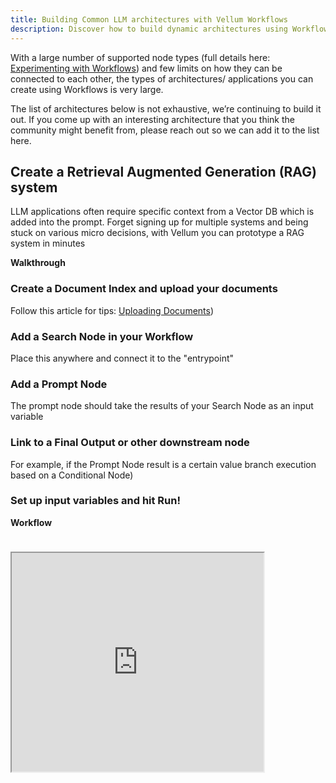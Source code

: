 ```yaml
---
title: Building Common LLM architectures with Vellum Workflows
description: Discover how to build dynamic architectures using Workflows, from RAG systems to message routing and looping
---
```


With a large number of supported node types (full details here: [Experimenting with Workflows](/help-center/workflows/experimentation)) and few limits on how they can be connected to each other, the types of architectures/ applications you can create using Workflows is very large.

The list of architectures below is not exhaustive, we’re continuing to build it out. If you come up with an interesting architecture that you think the community might benefit from, please reach out so we can add it to the list here.

## Create a Retrieval Augmented Generation (RAG) system

LLM applications often require specific context from a Vector DB which is added into the prompt. Forget signing up for multiple systems and being stuck on various micro decisions, with Vellum you can prototype a RAG system in minutes

**Walkthrough**

<Steps>

### Create a Document Index and upload your documents
Follow this article for tips: [Uploading Documents](/help-center/documents/uploading-documents))

### Add a Search Node in your Workflow

Place this anywhere and connect it to the "entrypoint"

### Add a Prompt Node 

The prompt node should take the results of your Search Node as an input variable

### Link to a Final Output or other downstream node
For example, if the Prompt Node result is a certain value branch execution based on a Conditional Node)

### Set up input variables and hit Run!

</Steps>

**Workflow**

<iframe
  src="https://app.vellum.ai/public/workflow-deployments/090744e8-3ec0-4047-ba98-c1445068397f"
  width="80%"
  height="350px"
  style="margin: 24px auto;"
  experimental_enableRequestFullscreen={true}
/>

## Route messages to a Human

If you’re building an agent that answers questions coming from users (e.g., a support chatbot), you may want to set up rules such that anytime the incoming message from a user is sensitive (e.g., the user is angry or in a dangerous situation) then the LLM automatically escalates it to a human. With Workflows you’d be able to build that out real quick.

**Walkthrough**

<Steps>

### Add a classification prompt
Use a Prompt Node to filter out incoming messages

### Add a downstream prompt 
Use another prompt node for the LLM to respond to messages that don’t need to be escalated

### Add and connect two Final Output Nodes
Connect the classification prompt outputs to two separate Final Output Nodes

### Set up variables and hit Run!

</Steps>

**Workflow**

<iframe
  src="https://app.vellum.ai/public/workflow-deployments/d213be0a-65f0-407b-bafc-76077bfa3692"
  width="80%"
  height="350px"
  style="margin: 24px auto;"
  experimental_enableRequestFullscreen={true}
/>

## Retrying a Prompt Node in case of non-deterministic failure

Prompt nodes support two selectable outputs - one from the model in case of a valid output and one in case of a non deterministic error. Model hosts fail for all sorts of reasons that include timeouts, rate limits, or server overload. You could make your production-grade LLM features resilient to these features by adding retry logic into your Workflows!

**Walkthrough**

<Steps>

### Add a standard Prompt Node

### Add a Conditional Node (`Error Check`)
This node will read from the new Error output from the Prompt Node and check to see if it's _not null_.

### Define another Conditional Node (`Count Check`)
This node will read from the Prompt Node's Execution Counter, and check if it's been invoked more than your desired limit (`3`).

### Loop back to the Prompt Node
Loop back to the Prompt Node if it's under the limit, or exit with some error message if it's over the limit. In the case that the error is null, exit with the Prompt Node's response.

</Steps>

**Workflow**

<iframe
  src="https://app.vellum.ai/public/workflow-deployments/8c3fac0e-b991-43f5-846a-40a754234feb"
  width="80%"
  height="350px"
  style="margin: 24px auto;"
  experimental_enableRequestFullscreen={true}
/>

## Summarizing the contents of a PDF file

Vellum Document Indexes are typically used to power RAG systems via Search Nodes. However, they can also be used to operate on the entirety of a single file's contents.
In this example, we make use of Vellum Document Indexes not for the purpose of search, instead, to leverage the OCR that's performed and operate on the raw text that's extracted
from a PDF file.

Prerequisites:
You need to have ....
- Created a Document Index. Note: it doesn't matter what embedding model or chunking strategy you choose, since we're only leveraging the OCR capabilities of the Document Index.
- Uploaded a PDF file to the Document Index and noted down its ID.
- Generated a Vellum API Token and saved its value as a Workspace Secret.

**Walkthrough**

<Steps>

### Set the input to the workflow

This will be the ID of a Document that was previously uploaded to a Document Index

### Add a Templating Node (`Document API URL`)

This will construct the url of a Vellum API we want to hit.

### Add an API Node (`Document API`) 

This will ping the Vellum API and retrieve metadata about the Document.

### Add a Templating Node (`Processed Document URL`)

This will extract the url of the processed document from the API response.

### Add an API Node (`Processed Document Contents`)

This will retrieve the text contents of the Document.

### Pass those contents to a Prompt Node that summarizes the text.

</Steps>

**Workflow**

<iframe
  src="https://app.vellum.ai/public/workflow-deployments/94f60249-8729-4c10-bb54-941621abceaa"
  width="80%"
  height="350px"
  style="margin: 24px auto;"
  experimental_enableRequestFullscreen={true}
/>
